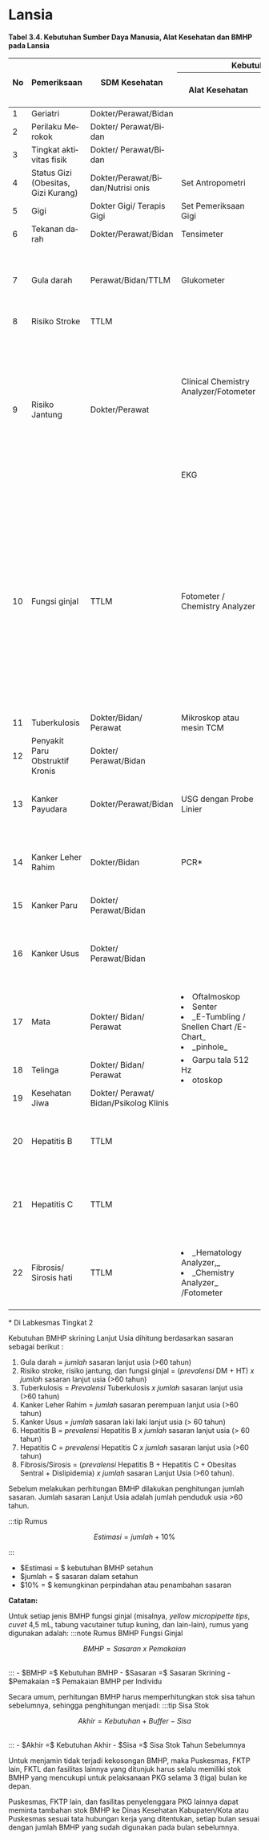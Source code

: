 # Lansia

  **Tabel 3.4. Kebutuhan Sumber Daya Manusia, Alat Kesehatan dan BMHP pada Lansia**
  
  <table>
    <thead>
      <tr>
        <th rowspan="2">No</th>
        <th rowspan="2">Pemeriksaan</th>
        <th rowspan="2">SDM Kesehatan</th>
        <th colspan="2">Kebutuhan</th>
      </tr>
      <tr>
        <th>Alat Kesehatan</th>
        <th>Bahan Medis Habis Pakai (BMHP)</th>
      </tr>
    </thead>
    <tbody>
      <tr>
        <td>1</td>
        <td>Ge­ri­atri</td>
        <td>Dok­ter/Pe­ra­wat/Bi­dan</td>
        <td></td>
        <td></td>
      </tr>
      <tr>
        <td>2</td>
        <td>Pe­ri­laku Me­ro­kok</td>
        <td>Dok­ter/ Pe­ra­wat/Bi­dan</td>
        <td></td>
        <td></td>
      </tr>
      <tr>
        <td>3</td>
        <td>Ting­kat ak­ti­vi­tas fi­sik</td>
        <td>Dok­ter/ Pe­ra­wat/Bi­dan</td>
        <td></td>
        <td></td>
      </tr>
      <tr>
        <td>4</td>
        <td>Sta­tus Gizi (Obe­si­tas, Gizi Ku­rang)</td>
        <td>Dok­ter/Pe­ra­wat/Bi­dan/Nut­risi onis</td>
        <td>Set An­tro­po­metri</td>
        <td></td>
      </tr>
      <tr>
        <td>5</td>
        <td>Gigi</td>
        <td>Dok­ter Gigi/ Te­ra­pis Gigi</td>
        <td>Set Pe­me­rik­saan Gigi</td>
        <td></td>
      </tr>
      <tr>
        <td>6</td>
        <td>Te­kanan da­rah</td>
        <td>Dok­ter/Pe­ra­wat/Bi­dan</td>
        <td>Ten­si­me­ter</td>
        <td></td>
      </tr>
      <tr>
        <td>7</td>
        <td>Gula darah</td>
        <td>Perawat/Bidan/TTLM</td>
        <td>Glukometer</td>
        <td>
          <ol>
            <li>Strip gula darah</li>
            <li>alkohol swab, Lancet</li>
          </ol>
        </td>
      </tr>
      <tr>
        <td>8</td>
        <td>Risiko Stroke</td>
        <td>TTLM</td>
        <td rowspan="2">Clinical Chemistry Analyzer/Fotometer</td>
        <td rowspan="2">
          <li>Reagen total kolesterol</li>
          <li>Reagen Trigliserid,</li>
          <li>Reagen HDL</li>
          <li>Jarum vacutainer,</li>
          <li>Tabung vacutainer,</li>
          <li>Alkohol swab,</li>
          <li>Plester</li>
          <li>Tip kuning, Bahan kontrol</li>
        </td>
      </tr>
      <tr>
        <td rowspan="2">9</td>
        <td rowspan="2">Risiko Jantung</td>
        <td rowspan="2">Dokter/Perawat</td>
      </tr>
      <tr>
        <td>EKG</td>
        <td>
          <li>Thermal paper EKG</li>
          <li>Gel EKG</li>
        </td>
      </tr>
      <tr>
        <td>10</td>
        <td>Fungsi ginjal</td>
        <td>TTLM</td>
        <td>Fotometer / Chemistry Analyzer</td>
        <td>
          <p>Pemeriksaan serum Ureum dan Kreatinin dengan BMHP</p>
          <li>Reagen ureum</li>
          <li>Reagen kreatinin</li>
          <li>Yellow Micropipette Tips</li>
          <li>Hand Scoon</li>
          <li>Jarum Vacutainer 22</li>
          <li>Alcohol Swab</li>
          <li>Plester</li>
          <li>Tabung Vacutainer Tutup Kuning</li>
        </td>
      </tr>
      <tr>
        <td>11</td>
        <td>Tuberkulosis</td>
        <td>Dokter/Bidan/ Perawat</td>
        <td>Mikroskop atau mesin TCM</td>
        <td>Tes Sputum BTA / TCM</td>
      </tr>
      <tr>
        <td>12</td>
        <td>Penyakit Paru Obstruktif Kronis</td>
        <td>Dokter/ Perawat/Bidan</td>
        <td></td>
        <td></td>
      </tr>
      <tr>
        <td>13</td>
        <td>Kanker Payudara</td>
        <td>Dokter/Perawat/Bidan</td>
        <td>USG dengan Probe Linier</td>
        <td>Gel pelicin/pelumas untuk pasien/lubricant gel untuk USG</td>
      </tr>
      <tr>
        <td>14</td>
        <td>Kanker Leher Rahim</td>
        <td>Dokter/Bidan</td>
        <td>PCR*</td>
        <td>
          <li>Collecting Kit (cytobrush + VTM),</li>
          <li>Reagen Ekstraksi,</li>
          <li>Reagen PCR</li>
        </td>
      </tr>
      <tr>
        <td>15</td>
        <td>Kanker Paru</td>
        <td>Dokter/ Perawat/Bidan</td>
        <td></td>
        <td></td>
      </tr>
      <tr>
        <td>16</td>
        <td>Kanker Usus</td>
        <td>Dokter/ Perawat/Bidan</td>
        <td></td>
        <td>
          <li>Pot feses</li>
          <li>sarung tangan non steril</li>
          <li>FOBT/Reagen darah samar</li>
        </td>
      </tr>
      <tr>
        <td>17</td>
        <td>Mata</td>
        <td>Dokter/ Bidan/ Perawat</td>
        <td>
          <li>Oftalmoskop</li>
          <li>Senter</li>
          <li>_E-Tumbling / Snellen Chart /E- Chart_</li>
          <li>_pinhole_</li>
        </td>
        <td></td>
      </tr>
      <tr>
        <td>18</td>
        <td>Telinga</td>
        <td>Dokter/ Bidan/ Perawat</td>
        <td>
          <li>Garpu tala 512 Hz</li>
          <li>otoskop</li>
        </td>
        <td></td>
      </tr>
      <tr>
        <td>19</td>
        <td>Kesehatan Jiwa</td>
        <td>Dokter/ Perawat/ Bidan/Psikolog Klinis</td>
        <td></td>
        <td></td>
      </tr>
      <tr>
        <td>20</td>
        <td>Hepatitis B</td>
        <td>TTLM</td>
        <td></td>
        <td>
          <li>Rapid test Hepatitis B (HbSAg),</li>
          <li>Blood lancet,</li>
          <li>Alkohol swab</li>
        </td>
      </tr>
      <tr>
        <td>21</td>
        <td>Hepatitis C</td>
        <td>TTLM</td>
        <td></td>
        <td>
          <li>Rapid test Hepatitis C (anti HCV),</li>
          <li>Blood lancet,</li>
          <li>Alkohol swab</li>
        </td>
      </tr>
      <tr>
        <td>22</td>
        <td>Fibrosis/ Sirosis hati</td>
        <td>TTLM</td>
        <td>
          <li>_Hematology Analyzer,_</li>
          <li>_Chemistry Analyzer_ /Fotometer</li>
        </td>
        <td>
          <li>BMHP pemeriksaan SGOT</li>
          <li>BMHP pemeriksaan jumlah trombosit</li>
        </td>
      </tr>
    </tbody>
  </table>  

\* Di Labkesmas Tingkat 2

Kebutuhan BMHP skrining Lanjut Usia dihitung berdasarkan sasaran sebagai berikut :

1. Gula darah $=$ $jumlah$ sasaran lanjut usia (>60 tahun)
2. Risiko stroke, risiko jantung, dan fungsi ginjal $=$ ($prevalensi$ DM $+$ HT) $x$ $jumlah$ sasaran lanjut usia (>60 tahun)
3. Tuberkulosis $=$ $Prevalensi$ Tuberkulosis $x$ $jumlah$ sasaran lanjut usia (>60 tahun)
4. Kanker Leher Rahim $=$ $jumlah$ sasaran perempuan lanjut usia (>60 tahun)
5. Kanker Usus $=$ $jumlah$ sasaran laki laki lanjut usia (> 60 tahun)
6. Hepatitis B $=$ $prevalensi$ Hepatitis B $x$ $jumlah$ sasaran lanjut usia (> 60 tahun)
7. Hepatitis C $=$ $prevalensi$ Hepatitis C $x$ $jumlah$ sasaran lanjut usia (>60 tahun)
8. Fibrosis/Sirosis $=$ ($prevalensi$ Hepatitis B $+$ Hepatitis C $+$ Obesitas Sentral $+$ Dislipidemia) $x$ $jumlah$ sasaran Lanjut Usia (>60 tahun).

Sebelum melakukan perhitungan BMHP dilakukan penghitungan jumlah sasaran. Jumlah sasaran Lanjut Usia adalah jumlah penduduk usia >60 tahun.

:::tip Rumus
```math
Estimasi = jumlah + 10\%
```

:::
- $Estimasi = $ kebutuhan BMHP setahun 
- $jumlah = $ sasaran dalam setahun 
- $10\% = $ kemungkinan perpindahan atau penambahan sasaran

**Catatan:**

Untuk setiap jenis BMHP fungsi ginjal (misalnya, _yellow micropipette tips_, _cuvet_ 4,5 mL, tabung vacutainer tutup kuning, dan lain-lain), rumus yang digunakan adalah:
:::note Rumus BMHP Fungsi Ginjal 
```math
BMHP = Sasaran\ x\ Pemakaian
```
<br/>
:::
- $BMHP =$ Kebutuhan BMHP 
- $Sasaran =$ Sasaran Skrining 
- $Pemakaian =$ Pemakaian BMHP per Individu

Secara umum, perhitungan BMHP harus memperhitungkan stok sisa tahun sebelumnya, sehingga penghitungan menjadi:
:::tip Sisa Stok
```math
Akhir = Kebutuhan + Buffer - Sisa 
```
<br/>
:::
- $Akhir =$ Kebutuhan Akhir
- $Sisa =$ Sisa Stok Tahun Sebelumnya

Untuk menjamin tidak terjadi kekosongan BMHP, maka Puskesmas, FKTP lain, FKTL dan fasilitas lainnya yang ditunjuk harus selalu memiliki stok BMHP yang mencukupi untuk pelaksanaan PKG selama 3 (tiga) bulan ke depan.

Puskesmas, FKTP lain, dan fasilitas penyelenggara PKG lainnya dapat meminta tambahan stok BMHP ke Dinas Kesehatan Kabupaten/Kota atau Puskesmas sesuai tata hubungan kerja yang ditentukan, setiap bulan sesuai dengan jumlah BMHP yang sudah digunakan pada bulan sebelumnya.
